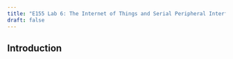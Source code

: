 ```yaml
---
title: "E155 Lab 6: The Internet of Things and Serial Peripheral Interface"
draft: false
---
```

## Introduction